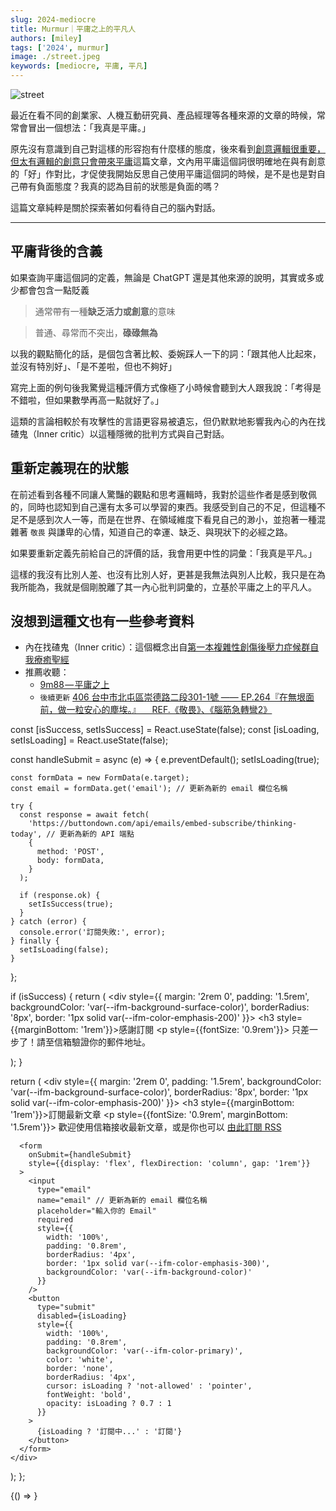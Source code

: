 ```yaml
---
slug: 2024-mediocre
title: Murmur｜平庸之上的平凡人
authors: [miley]
tags: ['2024', murmur]
image: ./street.jpeg
keywords: [mediocre, 平庸, 平凡]
---
```


<!-- 以上是設定區塊 -->



![street](./street.jpeg)

最近在看不同的創業家、人機互動研究員、產品經理等各種來源的文章的時候，常常會冒出一個想法：「我真是平庸。」

原先沒有意識到自己對這樣的形容抱有什麼樣的態度，後來看到[創意邏輯很重要，但太有邏輯的創意只會帶來平庸](https://rulescreative.medium.com/%E8%A7%80%E9%BB%9E-%E5%89%B5%E6%84%8F%E7%9A%84%E9%82%8F%E8%BC%AF%E5%BE%88%E9%87%8D%E8%A6%81-%E4%BD%86%E5%A4%AA%E6%9C%89%E9%82%8F%E8%BC%AF%E7%9A%84%E5%89%B5%E6%84%8F%E5%8F%AA%E6%9C%83%E5%B8%B6%E4%BE%86%E5%B9%B3%E5%BA%B8-rules-creative-246f916fec03)這篇文章，文內用平庸這個詞很明確地在與有創意的「好」作對比，才促使我開始反思自己使用平庸這個詞的時候，是不是也是對自己帶有負面態度？我真的認為目前的狀態是負面的嗎？

這篇文章純粹是關於探索著如何看待自己的腦內對話。

<!--truncate-->
---

## 平庸背後的含義

如果查詢平庸這個詞的定義，無論是 ChatGPT 還是其他來源的說明，其實或多或少都會包含一點貶義

> 通常帶有一種**缺乏活力或創意**的意味

> 普通、尋常而不突出，**碌碌無為**

以我的觀點簡化的話，是個包含著比較、委婉踩人一下的詞：「跟其他人比起來，並沒有特別好」、「是不差啦，但也不夠好」

寫完上面的例句後我驚覺這種評價方式像極了小時候會聽到大人跟我說：「考得是不錯啦，但如果數學再高一點就好了。」

這類的言論相較於有攻擊性的言語更容易被遺忘，但仍默默地影響我內心的內在找碴鬼（Inner critic）以這種隱微的批判方式與自己對話。

## 重新定義現在的狀態

在前述看到各種不同讓人驚豔的觀點和思考邏輯時，我對於這些作者是感到敬佩的，同時也認知到自己還有太多可以學習的東西。我感受到自己的不足，但這種不足不是感到次人一等，而是在世界、在領域維度下看見自己的渺小，並抱著一種混雜著 `敬畏` 與謙卑的心情，知道自己的幸運、缺乏、與現狀下的必經之路。

如果要重新定義先前給自己的評價的話，我會用更中性的詞彙：「我真是平凡。」

這樣的我沒有比別人差、也沒有比別人好，更甚是我無法與別人比較，我只是在為我所能為，我就是個剛脫離了其一內心批判詞彙的，立基於平庸之上的平凡人。

## 沒想到這種文也有一些參考資料

*   內在找碴鬼（Inner critic）：這個概念出自[第一本複雜性創傷後壓力症候群自我療癒聖經](https://www.books.com.tw/products/0010872389?sloc=main)
*   推薦收聽：
    * [9m88 — 平庸之上](https://youtu.be/IVkEZKWCsKU?si=ICgzDrIaiD0IFc3n)
    * `後續更新` [406 台中市北屯區崇德路二段301-1號 —— EP.264『在無垠面前，做一粒安心的塵埃。』＿ REF.《敬畏》、《腦筋急轉彎2》](https://open.spotify.com/episode/2QuRoJJzZ8OHHP2U6OiO49?si=8d541d9480754580)



<!-- 以下是訂閱表單區塊 -->

  const [isSuccess, setIsSuccess] = React.useState(false);
  const [isLoading, setIsLoading] = React.useState(false);

  const handleSubmit = async (e) => {
    e.preventDefault();
    setIsLoading(true);

    const formData = new FormData(e.target);
    const email = formData.get('email'); // 更新為新的 email 欄位名稱

    try {
      const response = await fetch(
        'https://buttondown.com/api/emails/embed-subscribe/thinking-today', // 更新為新的 API 端點
        {
          method: 'POST',
          body: formData,
        }
      );

      if (response.ok) {
        setIsSuccess(true);
      }
    } catch (error) {
      console.error('訂閱失敗:', error);
    } finally {
      setIsLoading(false);
    }
  };

  if (isSuccess) {
    return (
      <div style={{
        margin: '2rem 0',
        padding: '1.5rem',
        backgroundColor: 'var(--ifm-background-surface-color)',
        borderRadius: '8px',
        border: '1px solid var(--ifm-color-emphasis-200)'
      }}>
        <h3 style={{marginBottom: '1rem'}}>感謝訂閱</h3>
        <p style={{fontSize: '0.9rem'}}>
          只差一步了！請至信箱驗證你的郵件地址。
        </p>
      </div>
    );
  }

  return (
    <div style={{
      margin: '2rem 0',
      padding: '1.5rem',
      backgroundColor: 'var(--ifm-background-surface-color)',
      borderRadius: '8px',
      border: '1px solid var(--ifm-color-emphasis-200)'
    }}>
      <h3 style={{marginBottom: '1rem'}}>訂閱最新文章</h3>
      <p style={{fontSize: '0.9rem', marginBottom: '1.5rem'}}>
        歡迎使用信箱接收最新文章，或是你也可以
        <a href="/blog/rss.xml">由此訂閱 RSS</a>
      </p>
      
      <form 
        onSubmit={handleSubmit}
        style={{display: 'flex', flexDirection: 'column', gap: '1rem'}}
      >
        <input 
          type="email" 
          name="email" // 更新為新的 email 欄位名稱
          placeholder="輸入你的 Email" 
          required
          style={{
            width: '100%',
            padding: '0.8rem',
            borderRadius: '4px',
            border: '1px solid var(--ifm-color-emphasis-300)',
            backgroundColor: 'var(--ifm-background-color)'
          }}
        />
        <button 
          type="submit" 
          disabled={isLoading}
          style={{
            width: '100%',
            padding: '0.8rem',
            backgroundColor: 'var(--ifm-color-primary)',
            color: 'white',
            border: 'none',
            borderRadius: '4px',
            cursor: isLoading ? 'not-allowed' : 'pointer',
            fontWeight: 'bold',
            opacity: isLoading ? 0.7 : 1
          }}
        >
          {isLoading ? '訂閱中...' : '訂閱'}
        </button>
      </form>
    </div>
  );
};

<BrowserOnly>
{() => <NewsletterForm />}
</BrowserOnly>

